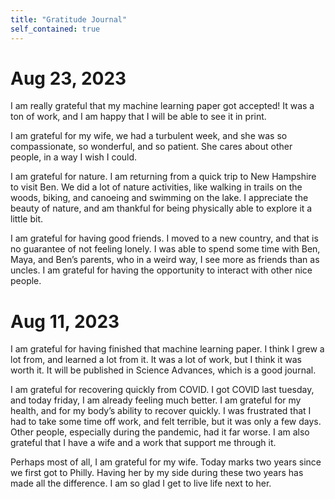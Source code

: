 ```yaml
---
title: "Gratitude Journal"
self_contained: true
---
```


# Aug 23, 2023
I am really grateful that my machine learning paper got accepted! It was a ton of work, and I am happy that I will be able to see it in print.

I am grateful for my wife, we had a turbulent week, and she was so compassionate, so wonderful, and so patient. She cares about other people, in a way I wish I could.

I am grateful for nature. I am returning from a quick trip to New Hampshire to visit Ben. We did a lot of nature activities, like walking in trails on the woods, biking, and canoeing and swimming on the lake. I appreciate the beauty of nature, and am thankful for being physically able to explore it a little bit.

I am grateful for having good friends. I moved to a new country, and that is no guarantee of not feeling lonely. I was able to spend some time with Ben, Maya, and Ben's parents, who in a weird way, I see more as friends than as uncles. I am grateful for having the opportunity to interact with other nice people.
 
# Aug 11, 2023
I am grateful for having finished that machine learning paper. I think I grew a lot from, and learned a lot from it. It was a lot of work, but I think it was worth it. It will be published in Science Advances, which is a good journal.

I am grateful for recovering quickly from COVID. I got COVID last tuesday, and today friday, I am already feeling much better. I am grateful for my health, and for my body's ability to recover quickly. I was frustrated that I had to take some time off work, and felt terrible, but it was only a few days. Other people, especially during the pandemic, had it far worse. I am also grateful that I have a wife and a work that support me through it.

Perhaps most of all, I am grateful for my wife. Today marks two years since we first got to Philly. Having her by my side during these two years has made all the difference. I am so glad I get to live life next to her. 